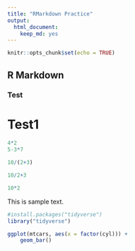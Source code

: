 ```yaml
---
title: "RMarkdown Practice"
output: 
  html_document: 
    keep_md: yes
---
```


```r
knitr::opts_chunk$set(echo = TRUE)
```

## R Markdown
### Test
# Test1
```r
4*2
5-3*7
```

```r
10/(2+3)
```


```r
10/2+3
```

```r
10*2
```

This is sample text.

```r
#install.packages("tidyverse")
library("tidyverse")
```

```r
ggplot(mtcars, aes(x = factor(cyl))) +
    geom_bar()
```

